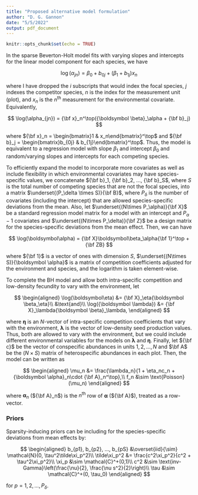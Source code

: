 ```yaml
---
title: "Proposed alternative model formulation"
author: "D. G. Gannon"
date: "5/5/2022"
output: pdf_document
---
```


```r
knitr::opts_chunk$set(echo = TRUE)
```

In the sparse Beverton-Holt model fits with varying slopes and intercepts for the linear model component for each species, we have

$$
\log(\alpha_{jn}) = \beta_0 + b_{0j} + (\beta_1 + b_{1j})x_n
$$

where I have dropped the $i$ subscripts that would index the focal species, $j$ indexes the competitor species, $n$ is the index for the measurement unit (plot), and $x_n$ is the $n^\text{th}$ measurement for the environmental covariate. Equivalently,

$$
\log(\alpha_{jn}) = {\bf x}_n^\top({\boldsymbol \beta}_\alpha + {\bf b}_j)
$$

where ${\bf x}_n = \begin{bmatrix}1 & x_n\end{bmatrix}^\top$ and ${\bf b}_j = \begin{bmatrix}b_{0j} & b_{1j}\end{bmatrix}^\top$. Thus, the model is equivalent to a regression model with slope $\beta_1$ and intercept $\beta_0$ and random/varying slopes and intercepts for each competing species. 

To efficiently expand the model to incorporate more covariates as well as include flexibility in which environmental covariates may have species-specific values, we concatenate ${\bf b}_1, {\bf b}_2, ..., {\bf b}_S$, where $S$ is the total number of competing species that are not the focal species, into a matrix $\underset{(P_\delta \times S)}{\bf B}$, where $P_\delta$ is the number of covariates (including the intercept) that are allowed species-specific deviations from the mean. Also, let $\underset{(N\times P_\alpha)}{\bf X}$ be a standard regression model matrix for a model with an intercept and $P_\alpha-1$ covariates and $\underset{(N\times P_\delta)}{\bf Z}$ be a design matrix for the species-specific deviations from the mean effect. Then, we can have

$$
\log(\boldsymbol\alpha) = {\bf X}\boldsymbol\beta_\alpha{\bf 1}^\top + {\bf ZB}
$$

where ${\bf 1}$ is a vector of ones with dimension $S$, $\underset{(N\times S)}{\boldsymbol \alpha}$ is a matrix of competition coefficients adjusted for the environment and species, and the logarithm is taken element-wise.

To complete the BH model and allow both intra-specific competition and low-density fecundity to vary with the environment, let

$$
\begin{aligned}
\log(\boldsymbol\eta) &= {\bf X}_\eta{\boldsymbol \beta_\eta}\\
&\text{and}\\
\log({\boldsymbol \lambda}) &= {\bf X}_\lambda{\boldsymbol \beta}_\lambda,
\end{aligned}
$$

where $\boldsymbol \eta$ is an $N$-vector of intra-specific competition coefficients that vary with the environment, $\boldsymbol \lambda$ is the vector of low-density seed production values. Thus, both are allowed to vary with the environment, but we could include different environmental variables for the models on $\boldsymbol \lambda$ and $\boldsymbol \eta$. Finally, let ${\bf c}$ be the vector of conspecific abundances in units $1,2,...,N$ and $\bf A$ be the $(N\times S)$ matrix of heterospecific abundances in each plot. Then, the model can be written as

$$
\begin{aligned}
\mu_n &= \frac{\lambda_n}{1 + \eta_nc_n + {\boldsymbol \alpha}_n\cdot {\bf A}_n^\top},\\
f_n &\sim \text{Poisson}(\mu_n)
\end{aligned}
$$

where ${\boldsymbol \alpha}_n$ (${\bf A}_n$) is the $n^\text{th}$ row of $\boldsymbol \alpha$ (${\bf A}$), treated as a row-vector. 


### Priors

Sparsity-inducing priors can be including for the species-specific deviations from mean effects by:

$$
\begin{aligned}
b_{p1}, b_{p2}, ..., b_{pS} &\overset{iid}{\sim} \mathcal{N}(0, \tau^2\tilde\xi_p^2)\\
\tilde\xi_p^2 &= \frac{c^2\xi_p^2}{c^2 + \tau^2\xi_p^2}\\
\xi_p &\sim \mathcal{C}^+(0,1)\\
c^2 &\sim \text{inv-Gamma}\left(\frac{\nu}{2}, \frac{\nu s^2}{2}\right)\\
\tau &\sim \mathcal{C}^+(0, \tau_0)
\end{aligned}
$$

for $p=1,2,...,P_\delta$. 







